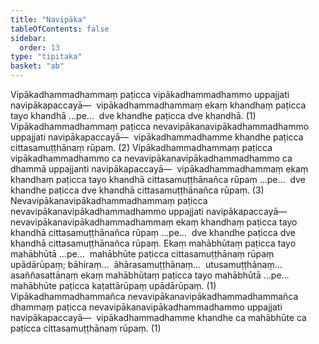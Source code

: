 ```yaml
---
title: "Navipāka"
tableOfContents: false
sidebar:
  order: 13
type: "tipitaka"
basket: "ab"
---
```



<DynamicBreadcrumb />

<Division number="40">

<Paragraph number="2123">
Vipākadhammadhammaṃ paṭicca vipākadhammadhammo uppajjati navipākapaccayā—  vipākadhammadhammaṃ ekaṃ khandhaṃ paṭicca tayo khandhā …pe…  dve khandhe paṭicca dve khandhā. (1)
</Paragraph>

<Paragraph number="2124">
Vipākadhammadhammaṃ paṭicca nevavipākanavipākadhammadhammo uppajjati navipākapaccayā—  vipākadhammadhamme khandhe paṭicca cittasamuṭṭhānaṃ rūpaṃ. (2)
</Paragraph>

<Paragraph number="2125">
Vipākadhammadhammaṃ paṭicca vipākadhammadhammo ca nevavipākanavipākadhammadhammo ca dhammā uppajjanti navipākapaccayā—  vipākadhammadhammaṃ ekaṃ khandhaṃ paṭicca tayo khandhā cittasamuṭṭhānañca rūpaṃ …pe…  dve khandhe paṭicca dve khandhā cittasamuṭṭhānañca rūpaṃ. (3)
</Paragraph>

</Division>
<Division number="41">

<Paragraph number="2126">
Nevavipākanavipākadhammadhammaṃ paṭicca nevavipākanavipākadhammadhammo uppajjati navipākapaccayā—  nevavipākanavipākadhammadhammaṃ ekaṃ khandhaṃ paṭicca tayo khandhā cittasamuṭṭhānañca rūpaṃ …pe…  dve khandhe paṭicca dve khandhā cittasamuṭṭhānañca rūpaṃ. Ekaṃ mahābhūtaṃ paṭicca tayo mahābhūtā …pe…  mahābhūte paṭicca cittasamuṭṭhānaṃ rūpaṃ upādārūpaṃ; bāhiraṃ…  āhārasamuṭṭhānaṃ…  utusamuṭṭhānaṃ…  asaññasattānaṃ ekaṃ mahābhūtaṃ paṭicca tayo mahābhūtā …pe…  mahābhūte paṭicca kaṭattārūpaṃ upādārūpaṃ. (1)
</Paragraph>

<Paragraph number="2127">
Vipākadhammadhammañca nevavipākanavipākadhammadhammañca dhammaṃ paṭicca nevavipākanavipākadhammadhammo uppajjati navipākapaccayā—  vipākadhammadhamme khandhe ca mahābhūte ca paṭicca cittasamuṭṭhānaṃ rūpaṃ. (1)
</Paragraph>
</Division>